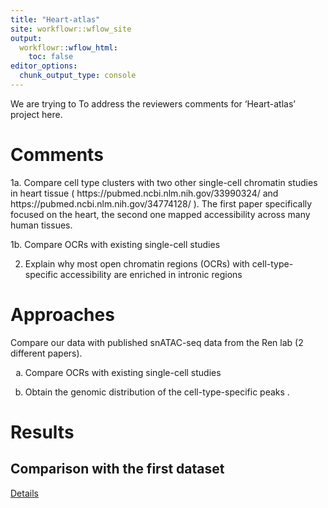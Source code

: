 ```yaml
---
title: "Heart-atlas"
site: workflowr::wflow_site
output:
  workflowr::wflow_html:
    toc: false
editor_options:
  chunk_output_type: console
---
```


We are trying to To address the reviewers comments for 'Heart-atlas' project here. 

# Comments

1a. Compare cell type clusters with two other single-cell chromatin studies in heart tissue ( https://pubmed.ncbi.nlm.nih.gov/33990324/ and https://pubmed.ncbi.nlm.nih.gov/34774128/ ). The first paper specifically focused on the heart, the second one mapped accessibility across many human tissues.

1b. Compare OCRs with existing single-cell studies

2. Explain why most open chromatin regions (OCRs) with cell-type-specific accessibility are enriched in intronic regions

# Approaches

Compare our data with published snATAC-seq data from the Ren lab (2 different papers).
 
a. Compare OCRs with existing single-cell studies

b. Obtain the genomic distribution of the cell-type-specific peaks .

# Results 

## Comparison with the first dataset

[Details](https://xsun1229.github.io/heart_atlas/compare_paper1.html)


